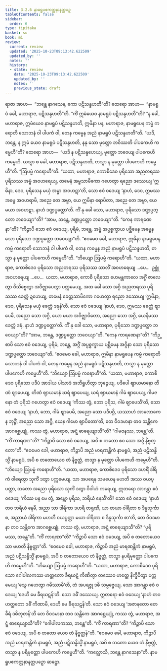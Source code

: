 ```yaml
---
title: 3.2.6 နာမရူပဧကတ္တနာနတ္တပဉှ
tableOfContents: false
sidebar:
  order: 6
type: tipitaka
basket: su
book: mi
review:
  current: review
  updated: '2025-10-23T09:13:42.622509'
  updated_by: ''
  notes: ''
  history:
  - state: review
    date: '2025-10-23T09:13:42.622509'
    updated_by: ''
    notes: ''
    previous_state: draft
---
```



<ReviewStatus review={frontmatter.review} showDetails={true} />

<HypothesisAnnotation frontmatter={frontmatter} />

<DynamicBreadcrumb />

<Division number="45" book="mi" e="ch" v="28">

<Paragraph number="207" book="mi">
ရာဇာ အာဟ—  “ဘန္တေ နာဂသေန, ကော ပဋိသန္ဒဟတီ”တိ? ထေရော အာဟ—  “နာမရူပံ ခေါ, မဟာရာဇ, ပဋိသန္ဒဟတီ”တိ. “ကိံ ဣမံယေဝ နာမရူပံ ပဋိသန္ဒဟတီ”တိ? “န ခေါ, မဟာရာဇ, ဣမံယေဝ နာမရူပံ ပဋိသန္ဒဟတိ, ဣမိနာ ပန, မဟာရာဇ, နာမရူပေန ကမ္မံ ကရောတိ သောဘနံ ဝါ ပါပကံ ဝါ, တေန ကမ္မေန အညံ နာမရူပံ ပဋိသန္ဒဟတီ”တိ. “ယဒိ, ဘန္တေ, န ဣမံ ယေဝ နာမရူပံ ပဋိသန္ဒဟတိ, နနု သော မုတ္တော ဘဝိဿတိ ပါပကေဟိ ကမ္မေဟီ”တိ? ထေရော အာဟ—  “ယဒိ န ပဋိသန္ဒဟေယျ, မုတ္တော ဘဝေယျ ပါပကေဟိ ကမ္မေဟိ. ယသ္မာ စ ခေါ, မဟာရာဇ, ပဋိသန္ဒဟတိ, တသ္မာ န မုတ္တော ပါပကေဟိ ကမ္မေဟီ”တိ.
</Paragraph>

<Paragraph number="208" book="mi">
“ဩပမ္မံ ကရောဟီ”တိ. “ယထာ, မဟာရာဇ, ကောစိဒေဝ ပုရိသော အညတရဿ ပုရိသဿ အမ္ဗံ အဝဟရေယျ, တမေနံ အမ္ဗသာမိကော ဂဟေတွာ ရညော ဒဿေယျ ‘ဣမိနာ, ဒေဝ, ပုရိသေန မယှံ အမ္ဗာ အဝဟဋာ’တိ, သော ဧဝံ ဝဒေယျ ‘နာဟံ, ဒေဝ, ဣမဿ အမ္ဗေ အဝဟရာမိ, အညေ တေ အမ္ဗာ, ယေ ဣမိနာ ရောပိတာ, အညေ တေ အမ္ဗာ, ယေ မယာ အဝဟဋာ, နာဟံ ဒဏ္ဍပ္ပတ္တော’တိ. ကိံ နု ခေါ သော, မဟာရာဇ, ပုရိသော ဒဏ္ဍပ္ပတ္တော ဘဝေယျာ”တိ? “အာမ, ဘန္တေ, ဒဏ္ဍပ္ပတ္တော ဘဝေယျာ”တိ. “ကေန ကာရဏေနာ”တိ? “ကိဉ္စာပိ သော ဧဝံ ဝဒေယျ, ပုရိမံ, ဘန္တေ, အမ္ဗံ အပ္ပစ္စက္ခာယ ပစ္ဆိမေန အမ္ဗေန သော ပုရိသော ဒဏ္ဍပ္ပတ္တော ဘဝေယျာ”တိ. “ဧဝမေဝ ခေါ, မဟာရာဇ, ဣမိနာ နာမရူပေန ကမ္မံ ကရောတိ သောဘနံ ဝါ ပါပကံ ဝါ, တေန ကမ္မေန အညံ နာမရူပံ ပဋိသန္ဒဟတိ, တသ္မာ န မုတ္တော ပါပကေဟိ ကမ္မေဟီ”တိ.
</Paragraph>

<Paragraph number="209" book="mi">
“ဘိယျော ဩပမ္မံ ကရောဟီ”တိ. “ယထာ, မဟာရာဇ, ကောစိဒေဝ ပုရိသော အညတရဿ ပုရိသဿ သာလိံ အဝဟရေယျ …ပေ…  ဥစ္ဆုံ အဝဟရေယျ …ပေ…  ယထာ, မဟာရာဇ, ကောစိ ပုရိသော ဟေမန္တကာလေ အဂ္ဂိံ ဇာလေတွာ ဝိသိဗ္ဗေတွာ အဝိဇ္ဈာပေတွာ ပက္ကမေယျ, အထ ခေါ သော အဂ္ဂိ အညတရဿ ပုရိသဿ ခေတ္တံ ဍဟေယျ, တမေနံ ခေတ္တသာမိကော ဂဟေတွာ ရညော ဒဿေယျ ‘ဣမိနာ, ဒေဝ, ပုရိသေန မယှံ ခေတ္တံ ဒဍ္ဎန်’တိ. သော ဧဝံ ဝဒေယျ ‘နာဟံ, ဒေဝ, ဣမဿ ခေတ္တံ ဈာပေမိ, အညော သော အဂ္ဂိ, ယော မယာ အဝိဇ္ဈာပိတော, အညော သော အဂ္ဂိ, ယေနိမဿ ခေတ္တံ ဒဍ္ဎံ, နာဟံ ဒဏ္ဍပ္ပတ္တော’တိ. ကိံ နု ခေါ သော, မဟာရာဇ, ပုရိသော ဒဏ္ဍပ္ပတ္တော ဘဝေယျာ”တိ? “အာမ, ဘန္တေ, ဒဏ္ဍပ္ပတ္တော ဘဝေယျာ”တိ. “ကေန ကာရဏေနာ”တိ? “ကိဉ္စာပိ သော ဧဝံ ဝဒေယျ, ပုရိမံ, ဘန္တေ, အဂ္ဂိံ အပ္ပစ္စက္ခာယ ပစ္ဆိမေန အဂ္ဂိနာ သော ပုရိသော ဒဏ္ဍပ္ပတ္တော ဘဝေယျာ”တိ. “ဧဝမေဝ ခေါ, မဟာရာဇ, ဣမိနာ နာမရူပေန ကမ္မံ ကရောတိ သောဘနံ ဝါ ပါပကံ ဝါ, တေန ကမ္မေန အညံ နာမရူပံ ပဋိသန္ဒဟတိ, တသ္မာ န မုတ္တော ပါပကေဟိ ကမ္မေဟီ”တိ.
</Paragraph>

<Paragraph number="210" book="mi">
“ဘိယျော ဩပမ္မံ ကရောဟီ”တိ. “ယထာ, မဟာရာဇ, ကောစိဒေဝ ပုရိသော ပဒီပံ အာဒါယ ပါသာဒံ အဘိရူဟိတွာ ဘုဉ္ဇေယျ, ပဒီပေါ ဈာယမာနော တိဏံ ဈာပေယျ, တိဏံ ဈာယမာနံ ဃရံ ဈာပေယျ, ဃရံ ဈာယမာနံ ဂါမံ ဈာပေယျ, ဂါမဇနော တံ ပုရိသံ ဂဟေတွာ ဧဝံ ဝဒေယျ ‘ကိဿ တွံ, ဘော ပုရိသ, ဂါမံ ဈာပေသီ’တိ, သော ဧဝံ ဝဒေယျ ‘နာဟံ, ဘော, ဂါမံ ဈာပေမိ, အညော သော ပဒီပဂ္ဂိ, ယဿာဟံ အာလောကေန ဘုဉ္ဇိံ, အညော သော အဂ္ဂိ, ယေန ဂါမော ဈာပိတော’တိ, တေ ဝိဝဒမာနာ တဝ သန္တိကေ အာဂစ္ဆေယျုံ, ကဿ တွံ, မဟာရာဇ, အဋ္ဋံ ဓာရေယျာသီ”တိ? “ဂါမဇနဿ, ဘန္တေ”တိ. “ကိံ ကာရဏာ”တိ? “ကိဉ္စာပိ သော ဧဝံ ဝဒေယျ, အပိ စ တတော ဧဝ သော အဂ္ဂိ နိဗ္ဗတ္တော”တိ. “ဧဝမေဝ ခေါ, မဟာရာဇ, ကိဉ္စာပိ အညံ မာရဏန္တိကံ နာမရူပံ, အညံ ပဋိသန္ဓိသ္မိံ နာမရူပံ, အပိ စ တတောယေဝ တံ နိဗ္ဗတ္တံ, တသ္မာ န မုတ္တော ပါပကေဟိ ကမ္မေဟီ”တိ.
</Paragraph>

<Paragraph number="211" book="mi">
“ဘိယျော ဩပမ္မံ ကရောဟီ”တိ. “ယထာ, မဟာရာဇ, ကောစိဒေဝ ပုရိသော ဒဟရိံ ဒါရိကံ ဝါရေတွာ သုင်္ကံ ဒတွာ ပက္ကမေယျ. သာ အပရေန သမယေန မဟတီ အဿ ဝယပ္ပတ္တာ, တတော အညော ပုရိသော သုင်္ကံ ဒတွာ ဝိဝါဟံ ကရေယျ, ဣတရော အာဂန္တွာ ဧဝံ ဝဒေယျ ‘ကိဿ ပန မေ တွံ, အမ္ဘော ပုရိသ, ဘရိယံ နေသီ’တိ? သော ဧဝံ ဝဒေယျ ‘နာဟံ တဝ ဘရိယံ နေမိ, အညာ သာ ဒါရိကာ ဒဟရီ တရုဏီ, ယာ တယာ ဝါရိတာ စ ဒိန္နသုင်္ကာ စ, အညာယံ ဒါရိကာ မဟတီ ဝယပ္ပတ္တာ မယာ ဝါရိတာ စ ဒိန္နသုင်္ကာ စာ’တိ, တေ ဝိဝဒမာနာ တဝ သန္တိကေ အာဂစ္ဆေယျုံ. ကဿ တွံ, မဟာရာဇ, အဋ္ဋံ ဓာရေယျာသီ”တိ? “ပုရိမဿ, ဘန္တေ”တိ. “ကိံ ကာရဏာ”တိ? “ကိဉ္စာပိ သော ဧဝံ ဝဒေယျ, အပိ စ တတောယေဝ သာ မဟတီ နိဗ္ဗတ္တာ”တိ. “ဧဝမေဝ ခေါ, မဟာရာဇ, ကိဉ္စာပိ အညံ မာရဏန္တိကံ နာမရူပံ, အညံ ပဋိသန္ဓိသ္မိံ နာမရူပံ, အပိ စ တတောယေဝ တံ နိဗ္ဗတ္တံ, တသ္မာ နပရိမုတ္တော ပါပကေဟိ ကမ္မေဟီ”တိ.
</Paragraph>

<Paragraph number="212" book="mi">
“ဘိယျော ဩပမ္မံ ကရောဟီ”တိ. “ယထာ, မဟာရာဇ, ကောစိဒေဝ ပုရိသော ဂေါပါလကဿ ဟတ္ထတော ခီရဃဋံ ကိဏိတွာ တဿေဝ ဟတ္ထေ နိက္ခိပိတွာ ပက္ကမေယျ ‘သွေ ဂဟေတွာ ဂမိဿာမီ’တိ, တံ အပရဇ္ဇု ဒဓိ သမ္ပဇ္ဇေယျ. သော အာဂန္တွာ ဧဝံ ဝဒေယျ ‘ဒေဟိ မေ ခီရဃဋန်’တိ. သော ဒဓိံ ဒဿေယျ. ဣတရော ဧဝံ ဝဒေယျ ‘နာဟံ တဝ ဟတ္ထတော ဒဓိံ ကိဏာမိ, ဒေဟိ မေ ခီရဃဋန်’တိ. သော ဧဝံ ဝဒေယျ ‘အဇာနတော တေ ခီရံ ဒဓိဘူတန်’တိ တေ ဝိဝဒမာနာ တဝ သန္တိကေ အာဂစ္ဆေယျုံ, ကဿ တွံ, မဟာရာဇ, အဋ္ဋံ ဓာရေယျာသီ”တိ? “ဂေါပါလကဿ, ဘန္တေ”တိ. “ကိံ ကာရဏာ”တိ? “ကိဉ္စာပိ သော ဧဝံ ဝဒေယျ, အပိ စ တတော ယေဝ တံ နိဗ္ဗတ္တန်”တိ. “ဧဝမေဝ ခေါ, မဟာရာဇ, ကိဉ္စာပိ အညံ မာရဏန္တိကံ နာမရူပံ, အညံ ပဋိသန္ဓိသ္မိံ နာမရူပံ, အပိ စ တတော ယေဝ တံ နိဗ္ဗတ္တံ, တသ္မာ န ပရိမုတ္တော ပါပကေဟိ ကမ္မေဟီ”တိ.
</Paragraph>

<Paragraph number="213" book="mi">
“ကလ္လောသိ, ဘန္တေ နာဂသေနာ”တိ.

</Paragraph>
</Division>

<Paragraph number="214" type="center" book="mi">
နာမရူပဧကတ္တနာနတ္တပဉှော ဆဋ္ဌော.
</Paragraph>